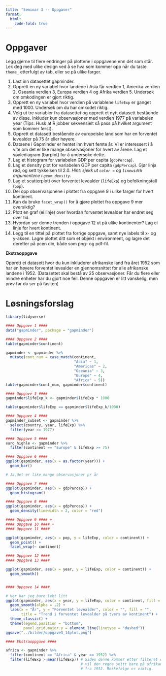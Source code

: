 ```yaml
---
title: "Seminar 3 -- Oppgaver"
format: 
  html:
    code-fold: true
---
```


# Oppgaver 

Legg gjerne til flere endringer på plottene i oppgavene enn det som står. Lek deg med ulike design ved å se hva som kommer opp når du taste `theme_` etterfulgt av tab, eller se på ulike farger. 

1. Last inn datasettet gapminder.
2. Opprett en ny variabel hvor landene i Asia får verdien 1, Amerika verdien 2, Oseania verdien 3, Europa verdien 4 og Afrika verdien 5. Undersøk om omkodingen er gjort riktig.
3. Opprett en ny variabel hvor verdien på variablene `lifeExp` er ganget med 1000. Undersøk om du har omkodet riktig. 
4. Velg ut tre variabler fra datasettet og opprett et nytt datasett bestående av disse. Inkluder kun observasjoner med verdien 1977 på variabelen year (Tips: Husk at R jobber sekvensielt så pass på hvilket argument som kommer først).
5. Opprett et datasett bestående av europeiske land som har en forventet levealder på 75 år eller høyere. 
6. Dataene i Gapminder er hentet inn hvert femte år. Vi er interessert i å vite om det er like mange observasjoner for hvert av årene. Lag et søylediagram (barplot) for å undersøke dette.
7. Lag et histogram for variabelen GDP per capita (`gdpPercap`). 
8. Lag et density plot for variabelen GDP per capita (`gdpPercap`). Gjør linja rød, og sett tykkelsen til 2.0. *Hint: sjekk ut `color = ` og `linewidth` argumentene i `geom_density`*. 
9. Lag et scatterplott over forventet levealder (`lifeExp`) og befolkningstall (`pop`).
10. Del opp observasjonene  i plottet fra oppgave 9 i ulike farger for hvert kontinent. 
11. Kan du bruke `facet_wrap()` for å gjøre plottet fra oppgave 9 mer oversiktig? 
12. Plott en graf (ei linje) over hvordan forventet levealder har endret seg over tid. 
13. Hvordan ser denne trenden i oppgave 12 ut på ulike kontinenter? Lag ei linje for hvert kontinent.
10.	Legg til en tittel på plottet fra forrige oppgave, samt nye labels til x- og y-aksen. Lagre plottet ditt som et objekt i environment, og lagre det deretter på pcen din, både som png- og pdf-fil. 


**Ekstraoppgave** 

Opprett et datasett hvor du kun inkluderer afrikanske land fra året 1952 som har en høyere forventet levealder en gjennomsnittet for alle afrikanske landene i 1952. (Datasettet skal bestå av 25 observasjoner. Får du flere eller mindre enheter har du gjort noe feil. Denne oppgaven er litt vanskelig, men prøv før du ser på fasiten)

# Løsningsforslag

```r

library(tidyverse)

#### Oppgave 1 ####
data("gapminder", package = "gapminder")

#### Oppgave 2 ####
table(gapminder$continent)

gapminder <- gapminder %>% 
  mutate(cont_num = case_match(continent,
                               "Asia" ~ 1,
                               "Americas" ~ 2,
                               "Oceania" ~ 3,
                               "Europe" ~ 4,
                               "Africa" ~ 5))
table(gapminder$cont_num, gapminder$continent)

#### Oppgave 3 ####
gapminder$lifeExp_k <- gapminder$lifeExp * 1000

table(gapminder$lifeExp == gapminder$lifeExp_k/1000)

#### Oppgave 4 ####
gapminder_subset <- gapminder %>% 
  select(country, year, lifeExp) %>% 
  filter(year == 1977)

#### Oppgave 5 ####
euro_highle <- gapminder %>% 
  filter(continent == "Europe" & lifeExp >= 75)

#### Oppgave 6 ####
ggplot(gapminder, aes(x = as.factor(year))) +
  geom_bar()

# Ja,det er like mange observasjoner pr år

#### Oppgave 7 ####
ggplot(gapminder, aes(x = gdpPercap)) +
  geom_histogram()

#### Oppgave 8 ####
ggplot(gapminder, aes(x = gdpPercap)) +
  geom_density(linewidth = 2, color = "red")

#### Oppgave 9 #### +
#### Oppgave 10 #### +
#### Oppgave 11 ####

ggplot(gapminder, aes(x = pop, y = lifeExp, color = continent)) +
  geom_point() +
  facet_wrap(~ continent)

#### Oppgave 12 ####
#### Oppgave 13 ####

ggplot(gapminder, aes(x = year, y = lifeExp, color = continent)) +
  geom_smooth()


#### Oppgave 14 ####

# Her har jeg bare lekt litt
ggplot(gapminder, aes(x = year, y = lifeExp, color = continent, fill = continent)) +
  geom_smooth(alpha = .2) +
  labs(x = "År", y = "Forventet levealder", color = "", fill = "",
       title = "Trend i forventet levealder på tvers av kontinent") +
  theme_classic() +
  theme(legend.position = "bottom",
        panel.grid.major.y = element_line(linetype = "dashed"))
ggsave("../bilder/oppgave3_14plot.png")

#### Ekstraoppgave ####

africa <- gapminder %>% 
  filter(continent == "Africa" & year == 1952) %>% 
  filter(lifeExp > mean(lifeExp)) # Siden denne kommer etter filteret over,
                                  # vil den regne snitt bare på afrikanske land
                                  # fra 1952. Rekkefølge er viktig.

```
